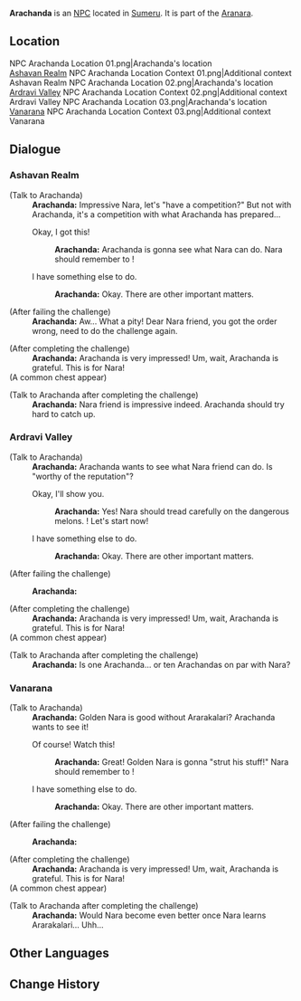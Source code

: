 {{Meta
<!-- Remove this template after adding the missing info -->
|missing_NPC_location = yes
|missing_NPC_context  = yes
|missing_NPC_profile  = yes
|missing_NPC_idle     = yes
}}
{{Character Infobox
|type             = NPC
|image            = NPC Arachanda.png
|region           = Sumeru
|affiliation      = Aranara
|title            = 

|ancestry         = <!-- Clan/family -->
|father           = 
|mother           = 
|spouse           = 
|sibling          = 
|child            = 
|relative         = 

|dialoguereward   = 
}}
'''Arachanda''' is an [[NPC]] located in [[Sumeru]]. It is part of the [[Aranara]].

==Location==
<gallery>
NPC Arachanda Location 01.png|Arachanda's location<br />[[Ashavan Realm]]
NPC Arachanda Location Context 01.png|Additional context<br />Ashavan Realm
NPC Arachanda Location 02.png|Arachanda's location<br />[[Ardravi Valley]]
NPC Arachanda Location Context 02.png|Additional context<br />Ardravi Valley
NPC Arachanda Location 03.png|Arachanda's location<br />[[Vanarana]]
NPC Arachanda Location Context 03.png|Additional context<br />Vanarana
</gallery>
<!--
==Profile==
''(To be added.)''

===Personality===
''(To be added.)''

===Appearance===
''(To be added.)''

==Quests and Events==
{{Quests and Events}}

==Idle Quotes==
{{Dialogue start}}
: {{DIcon|Idle}} {{Tx}}
:: {{A|VO Arachanda 01.ogg}} "{{Tx}}"
{{Dialogue end}}
-->

==Dialogue==
===Ashavan Realm===
{{Dialogue start}}
;(Talk to Arachanda)
:'''Arachanda:''' Impressive Nara, let's "have a competition?" But not with Arachanda, it's a competition with what Arachanda has prepared...
:{{DIcon}} Okay, I got this!
::'''Arachanda:''' Arachanda is gonna see what Nara can do. Nara should remember to {{color|buzzword|break the stone piles first, and then the chests}}!
:{{DIcon}} I have something else to do.
::'''Arachanda:''' Okay. There are other important matters.

;(After failing the challenge)
:'''Arachanda:''' Aw... What a pity! Dear Nara friend, you got the order wrong, need to do the challenge again.

;(After completing the challenge)
:'''Arachanda:''' Arachanda is very impressed! Um, wait, Arachanda is grateful. This is for Nara!
;(A common chest appear)

;(Talk to Arachanda after completing the challenge)
:'''Arachanda:''' Nara friend is impressive indeed. Arachanda should try hard to catch up.
{{Dialogue end}}

===Ardravi Valley===
{{Dialogue start}}
;(Talk to Arachanda)
:'''Arachanda:''' Arachanda wants to see what Nara friend can do. Is {{MC|m=he|f=she}} "worthy of the reputation"?
:{{DIcon}} Okay, I'll show you.
::'''Arachanda:''' Yes! Nara should tread carefully on the dangerous melons. {{color|buzzword|First the Dendro ones, then the ordinary ones}}! Let's start now!
:{{DIcon}} I have something else to do.
::'''Arachanda:''' Okay. There are other important matters.

;(After failing the challenge)
<!-- Probably the same as the earlier location. -->
:'''Arachanda:''' {{tx}}

;(After completing the challenge)
:'''Arachanda:''' Arachanda is very impressed! Um, wait, Arachanda is grateful. This is for Nara!
;(A common chest appear)

;(Talk to Arachanda after completing the challenge)
:'''Arachanda:''' Is one Arachanda... or ten Arachandas on par with Nara?
{{Dialogue end}}

===Vanarana===
{{Dialogue start}}
;(Talk to Arachanda)
:'''Arachanda:''' Golden Nara is good without Ararakalari? Arachanda wants to see it!
:{{DIcon}} Of course! Watch this!
::'''Arachanda:''' Great! Golden Nara is gonna "strut his stuff!" Nara should remember to {{color|buzzword|break the tall jar first, and then the short one}}!
:{{DIcon}} I have something else to do.
::'''Arachanda:''' Okay. There are other important matters.

;(After failing the challenge)
<!-- Probably the same as the earlier location. -->
:'''Arachanda:''' {{tx}}

;(After completing the challenge)
:'''Arachanda:''' Arachanda is very impressed! Um, wait, Arachanda is grateful. This is for Nara!
;(A common chest appear)

;(Talk to Arachanda after completing the challenge)
:'''Arachanda:''' Would Nara become even better once Nara learns Ararakalari... Uhh...
{{Dialogue end}}
<!--
==Event Dialogue==
===Event Name===
{{Dialogue start}}
:'''Arachanda:'''
{{Dialogue end}}

==Trivia==
* 
-->

==Other Languages==
{{Other Languages
|default_hidden = 1
|en      = Arachanda
|zhs     = 兰阐荼
|zhs_rm  = Lánchǎntú
|zht     = 蘭闡荼
|zht_rm  = Lánchǎntú
|ja      = アランチャントラ
|ja_rm   = Aranchantora
|ko      = 아란찬다
|ko_rm   = Aranchanta
|es      = Arachanda
|fr      = Arachanda
|ru      = Арачанда
|th      = Arachanda
|vi      = Arachanda
|de      = Arachanda
|id      = Arachanda
|pt      = Arachanda
|tr      = Arachanda
|it      = Arachanda
}}

==Change History==
{{Change History|3.0}}
<!--
==References==
{{Reflist}}
-->